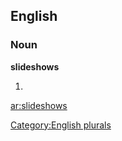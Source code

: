 
==English==

===Noun===
'''slideshows'''

# {{plural of|[[slideshow]]}}

[[Category:English plurals]]

[[ar:slideshows]]
